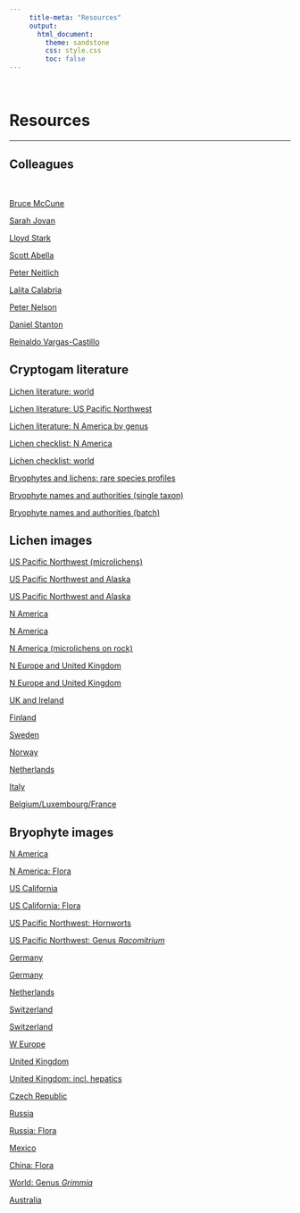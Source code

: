 ```yaml
---
     title-meta: "Resources"
     output:
       html_document:
         theme: sandstone
         css: style.css
         toc: false
---
```

\  

# Resources {.tabset .tabset-fade}
*****

## Colleagues
\  

[Bruce McCune](http://bmccune.weebly.com/)  

[Sarah Jovan](http://www.fs.fed.us/research/people/profile.php?alias=sjovan)

[Lloyd Stark](http://www.researchgate.net/profile/Lloyd_Stark/)

[Scott Abella](http://scholar.google.com/citations?user=zHtTLHUAAAAJ&amp;hl=en)   

[Peter Neitlich](http://www.researchgate.net/profile/Peter_Neitlich/)

[Lalita Calabria](http://evergreen.edu/faculty/instructor/calabril)

[Peter Nelson](http://peterrnelson.weebly.com/)

[Daniel Stanton](http://www.dstantonlab.com/publications.html)

[Reinaldo Vargas-Castillo](https://www.researchgate.net/profile/Reinaldo_Vargas-Castillo)


## Cryptogam literature

[Lichen literature: world](http://nhm2.uio.no/botanisk/lav/RLL/RLL.HTM)

[Lichen literature: US Pacific Northwest](http://northwest-lichenologists.wildapricot.org/page-1854191)    

[Lichen literature: N America by genus](http://www2.huh.harvard.edu/collections/lichens/guide/guidetoliterature.html#letterA)

[Lichen checklist: N America](http://www.ndsu.edu/pubweb/~esslinge/chcklst/chcklst7.htm)

[Lichen checklist: world](https://web.archive.org/20070207120321/http://www.biologie.uni-hamburg.de:80/checklists/portalpages/world_l.htm)

[Bryophytes and lichens: rare species profiles](http://www.fs.fed.us/r6/sfpnw/issssp/planning-documents/species-guides.shtml)

[Bryophyte names and authorities (single taxon)](http://www.tropicos.org/)

[Bryophyte names and authorities (batch)](http://www.tropicos.org/NameMatching.aspx)


## Lichen images

[US Pacific Northwest (microlichens)](https://oregondigital.org/sets/lichens-pnw)

[US Pacific Northwest and Alaska](http://northwest-lichenologists.wildapricot.org/page-1816539)

[US Pacific Northwest and Alaska](https://www.flickr.com/photos/29750062@N06/)

[N America](http://www.waysofenlichenment.net/lichens/gallery)

[N America](http://www.sharnoffphotos.com/lichens/lichens_home_index.html)

[N America (microlichens on rock)](http://timwheelerphotography.com/?page_id=6)

[N Europe and United Kingdom](http://www.lichens.lastdragon.org/indexP.html)

[N Europe and United Kingdom](http://www.britishlichens.co.uk/speciesgallery.html)

[UK and Ireland](http://fungi.myspecies.info/content/list-lichens)

[Finland](http://www.helsinki.fi/pinkka/english/finnishflora/lichens.htm)

[Sweden](http://www.stridvall.se/lichens/gallery/albums.php)

[Norway](http://nhm2.uio.no/botanisk/lav/Photo_Gallery/)

[Netherlands](http://www.verspreidingsatlas.nl/korstmossen)

[Italy](http://dbiodbs.univ.trieste.it/italic/italic03)

[Belgium/Luxembourg/France](http://www.lichenology.info/cgi-bin/baseportal.pl?htx=atlas)


## Bryophyte images

[N America](http://bryophytes.plant.siu.edu/Images.html)
  
[N America: Flora](http://www.mobot.org/plantscience/bfna/TREAtments.htm)

[US California](https://www.csun.edu/~hcbio028/)

[US California: Flora](http://ucjeps.berkeley.edu/CA_moss_eflora/)

[US Pacific Northwest: Hornworts](http://fernzenmosses.com/hornworts_of_oregon/allhorns.htm)

[US Pacific Northwest: Genus _Racomitrium_](http://fernzenmosses.com/racomitrium_of_oregon/ARACKEY.htm)

[Germany](http://www.bildatlas-moose.de/)

[Germany](http://www.korseby.net/outer/flora/bryophyta/)

[Netherlands](http://www.verspreidingsatlas.nl/mossen)

[Switzerland](http://www.swissbryophytes.ch/content/iframe/image_browser.php)

[Switzerland](http://www.nism.uzh.ch/map/map_de.php)

[W Europe](http://www.flickr.com/photos/bryopix_flickr/sets/)

[United Kingdom](http://rbg-web2.rbge.org.uk/bbs/Activities/BBSFGspac.htm)

[United Kingdom: incl. hepatics](http://www.cisfbr.org.uk/Bryo/Cornish_Bryophytes_Liverworts.html)

[Czech Republic](http://www.bryo.cz/index.php?p=mechorosty_foto&amp;site=en)

[Russia](http://arctoa.ru/ru/photo/photo.php)

[Russia: Flora](http://arctoa.ru/Flora/taxonomy-ru/taxonomy-ru.php)

[Mexico](http://filogenetica.org/BriofitasdeMexico/)

[China: Flora](http://www.tropicos.org/projectwebportal.aspx?pagename=MossChecklist&amp;projectid=22)

[World: Genus _Grimmia_](http://www.grimmiasoftheworld.com/world-checklist.html)

[Australia](http://www.anbg.gov.au/abrs/Mosses_online/)  


